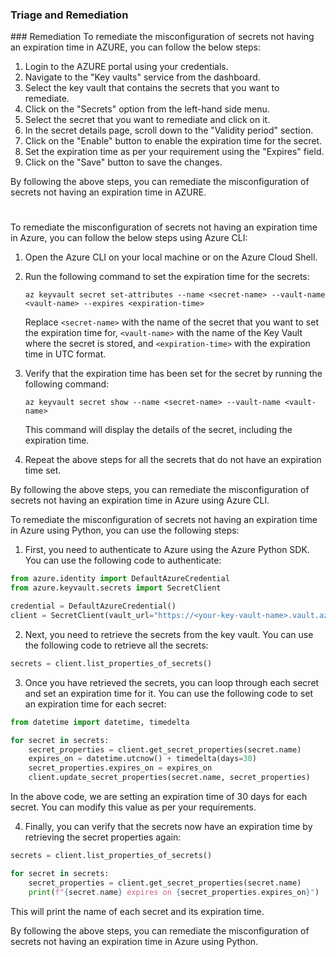 
### Triage and Remediation
<Tabs>
<Tab title='Remediation'>
### Remediation

<AccordionGroup>
<Accordion title='Using Console' defaultOpen='true'>
To remediate the misconfiguration of secrets not having an expiration time in AZURE, you can follow the below steps:

1. Login to the AZURE portal using your credentials.
2. Navigate to the "Key vaults" service from the dashboard.
3. Select the key vault that contains the secrets that you want to remediate.
4. Click on the "Secrets" option from the left-hand side menu.
5. Select the secret that you want to remediate and click on it.
6. In the secret details page, scroll down to the "Validity period" section.
7. Click on the "Enable" button to enable the expiration time for the secret.
8. Set the expiration time as per your requirement using the "Expires" field.
9. Click on the "Save" button to save the changes.

By following the above steps, you can remediate the misconfiguration of secrets not having an expiration time in AZURE.

#
</Accordion>

<Accordion title='Using CLI'>
To remediate the misconfiguration of secrets not having an expiration time in Azure, you can follow the below steps using Azure CLI:

1. Open the Azure CLI on your local machine or on the Azure Cloud Shell.

2. Run the following command to set the expiration time for the secrets:

   ```
   az keyvault secret set-attributes --name <secret-name> --vault-name <vault-name> --expires <expiration-time>
   ```

   Replace `<secret-name>` with the name of the secret that you want to set the expiration time for, `<vault-name>` with the name of the Key Vault where the secret is stored, and `<expiration-time>` with the expiration time in UTC format.

3. Verify that the expiration time has been set for the secret by running the following command:

   ```
   az keyvault secret show --name <secret-name> --vault-name <vault-name>
   ```

   This command will display the details of the secret, including the expiration time.

4. Repeat the above steps for all the secrets that do not have an expiration time set.

By following the above steps, you can remediate the misconfiguration of secrets not having an expiration time in Azure using Azure CLI.
</Accordion>

<Accordion title='Using Python'>
To remediate the misconfiguration of secrets not having an expiration time in Azure using Python, you can use the following steps:

1. First, you need to authenticate to Azure using the Azure Python SDK. You can use the following code to authenticate:

```python
from azure.identity import DefaultAzureCredential
from azure.keyvault.secrets import SecretClient

credential = DefaultAzureCredential()
client = SecretClient(vault_url="https://<your-key-vault-name>.vault.azure.net/", credential=credential)
```

2. Next, you need to retrieve the secrets from the key vault. You can use the following code to retrieve all the secrets:

```python
secrets = client.list_properties_of_secrets()
```

3. Once you have retrieved the secrets, you can loop through each secret and set an expiration time for it. You can use the following code to set an expiration time for each secret:

```python
from datetime import datetime, timedelta

for secret in secrets:
    secret_properties = client.get_secret_properties(secret.name)
    expires_on = datetime.utcnow() + timedelta(days=30)
    secret_properties.expires_on = expires_on
    client.update_secret_properties(secret.name, secret_properties)
```

In the above code, we are setting an expiration time of 30 days for each secret. You can modify this value as per your requirements.

4. Finally, you can verify that the secrets now have an expiration time by retrieving the secret properties again:

```python
secrets = client.list_properties_of_secrets()

for secret in secrets:
    secret_properties = client.get_secret_properties(secret.name)
    print(f"{secret.name} expires on {secret_properties.expires_on}")
```

This will print the name of each secret and its expiration time.

By following the above steps, you can remediate the misconfiguration of secrets not having an expiration time in Azure using Python.
</Accordion>

</AccordionGroup>
</Tab>
</Tabs>
